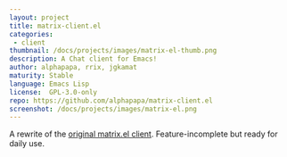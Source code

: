 ```yaml
---
layout: project
title: matrix-client.el
categories: 
 - client
thumbnail: /docs/projects/images/matrix-el-thumb.png
description: A Chat client for Emacs!
author: alphapapa, rrix, jgkamat
maturity: Stable
language: Emacs Lisp
license:  GPL-3.0-only
repo: https://github.com/alphapapa/matrix-client.el
screenshot: /docs/projects/images/matrix-el.png
---
```


A rewrite of the [original matrix.el client](http://doc.rix.si/projects/matrix.el.html).  Feature-incomplete but ready for daily use.


